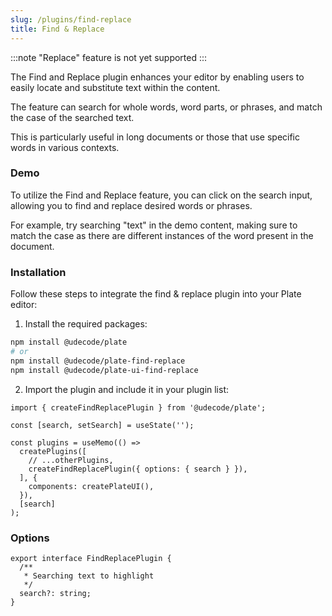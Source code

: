 ```yaml
---
slug: /plugins/find-replace
title: Find & Replace
---
```


:::note
"Replace" feature is not yet supported
:::

The Find and Replace plugin enhances your editor by enabling users to easily locate and substitute text within the content.

The feature can search for whole words, word parts, or phrases, and match the case of the searched text.

This is particularly useful in long documents or those that use specific words in various contexts.

[//]: # (With the ability to replace individual instances or all occurrences of the searched phrase, this plugin streamlines the editing process and ensures content consistency.)

### Demo

To utilize the Find and Replace feature, you can click on the search input, allowing you to find and replace desired words or phrases.

For example, try searching "text" in the demo content, making sure to match the case as there are different instances of the word present in the document.





<FindReplaceSandpack />


### Installation

Follow these steps to integrate the find & replace plugin into your Plate editor:


1. Install the required packages:

```bash npm2yarn
npm install @udecode/plate
# or
npm install @udecode/plate-find-replace
npm install @udecode/plate-ui-find-replace
```

2. Import the plugin and include it in your plugin list:

```tsx
import { createFindReplacePlugin } from '@udecode/plate';

const [search, setSearch] = useState('');

const plugins = useMemo(() =>
  createPlugins([
    // ...otherPlugins,
    createFindReplacePlugin({ options: { search } }),
  ], {
    components: createPlateUI(),
  }),
  [search]
);
```



### Options

```tsx
export interface FindReplacePlugin {
  /**
   * Searching text to highlight
   */
  search?: string;
}
```
